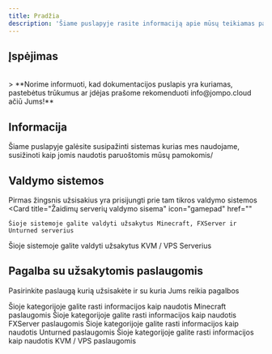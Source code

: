 ```yaml
---
title: Pradžia
description: 'Šiame puslapyje rasite informaciją apie mūsų teikiamas paslaugas, bei kaip jas naudoti'
---
```

## Įspėjimas
<br/>
> **Norime informuoti, kad dokumentacijos puslapis yra kuriamas, pastebėtus trūkumus ar įdėjas prašome rekomenduoti info@jompo.cloud ačiū Jums!**

## Informacija

Šiame puslapyje galėsite susipažinti sistemas kurias mes naudojame, susižinoti kaip jomis naudotis paruoštomis mūsų pamokomis/


## Valdymo sistemos

Pirmas žingsnis užsisakius yra prisijungti prie tam tikros valdymo sistemos
<CardGroup cols={2}>
  <Card
    title="Žaidimų serverių valdymo sisema"
    icon="gamepad"
    href=""
  >
    Šioje sistemoje galite valdyti užsakytus Minecraft, FXServer ir Unturned serverius
  </Card>
  <Card
    title="VPS Serverių valdymo sistema"
    icon="server"
    href=""
  >
    Šioje sistemoje galite valdyti užsakytus KVM / VPS Serverius
  </Card>
</CardGroup>

## Pagalba su užsakytomis paslaugomis

Pasirinkite paslaugą kurią užsisakėte ir su kuria Jums reikia pagalbos

<CardGroup cols={2}>
  <Card
    title="Minecraft Hostingas"
    icon="cube"
    href=""
  >
    Šioje kategorijoje galite rasti informacijos kaip naudotis Minecraft paslaugomis 
  </Card>
  <Card
    title="FXServer Hostingas"
    icon="ghost"
    href=""
  >
    Šioje kategorijoje galite rasti informacijos kaip naudotis FXServer paslaugomis 
  </Card>
  <Card
    title="Unturned Hostingas"
    icon="biohazard"
    href=""
  >
    Šioje kategorijoje galite rasti informacijos kaip naudotis Unturned paslaugomis 
  </Card>
  <Card
    title="KVM / VPS Hostingas"
    icon="server"
    href=""
  >
    Šioje kategorijoje galite rasti informacijos kaip naudotis KVM / VPS paslaugomis 
  </Card>
</CardGroup>
